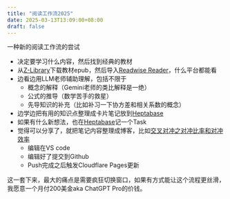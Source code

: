 ```yaml
---
title: "阅读工作流2025"
date: 2025-03-13T13:09:00+08:00
draft: false
---
```


一种新的阅读工作流的尝试

- 决定要学习什么内容，然后找到经典的教材
- 从[Z-Library](https://go-to-zlibrary.com/#useful_link_tab)下载教材epub，然后导入[Readwise Reader](https://readwise.io/i/xiaoyan2)，什么平台都能看
- 边看边用LLM老师辅助理解，包括不限于
    - 概念的解释（Gemini老师的类比解释是一绝）
    - 公式的推导（数学苦手的救星）
    - 先导知识的补充（比如补习一下协方差和相关系数的概念）
- 边学边把有用的知识点整理成卡片笔记放到[Heptabase](https://join.heptabase.com?invite-acc-id=870c69ee-e368-40bc-837f-09f89d97850d)
- 如果有什么新想法，也在[Heptabase](https://join.heptabase.com?invite-acc-id=870c69ee-e368-40bc-837f-09f89d97850d)记一个Task
- 觉得可以分享了，就把笔记内容整理成博客，比如[交叉对冲之对冲比率和对冲效率](/posts/derivatives-001)
    - 编辑在VS code
    - 编辑好了提交到Github
    - Push完成之后触发Cloudflare Pages更新

这一套下来，最大的痛点是需要疯狂切换窗口，如果有方式能让这个流程更丝滑，我愿意一个月付200美金aka ChatGPT Pro的价钱。